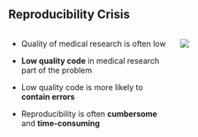 ## Reproducibility Crisis

:::: {.columns .v-center-container}

::: {.column width="60%"}
- Quality of medical research is often low

- **Low quality code** in medical research part of the problem

- Low quality code is more likely to **contain errors**

- Reproducibility is often **cumbersome** and **time-consuming**
:::

::: {.column width="40%"}
![](images/reproducibility-graphic-online1.jpeg)
:::

::::